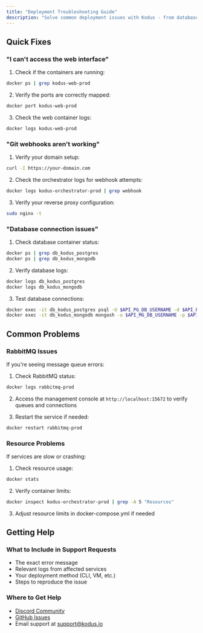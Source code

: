 ```yaml
---
title: "Deployment Troubleshooting Guide"
description: "Solve common deployment issues with Kodus - from database connections to webhook problems."
---
```


## Quick Fixes

### "I can't access the web interface"
1. Check if the containers are running:
```bash
docker ps | grep kodus-web-prod
```

2. Verify the ports are correctly mapped:
```bash
docker port kodus-web-prod
```

3. Check the web container logs:
```bash
docker logs kodus-web-prod
```

### "Git webhooks aren't working"
1. Verify your domain setup:
```bash
curl -I https://your-domain.com
```

2. Check the orchestrator logs for webhook attempts:
```bash
docker logs kodus-orchestrator-prod | grep webhook
```

3. Verify your reverse proxy configuration:
```bash
sudo nginx -t
```

### "Database connection issues"
1. Check database container status:
```bash
docker ps | grep db_kodus_postgres
docker ps | grep db_kodus_mongodb
```

2. Verify database logs:
```bash
docker logs db_kodus_postgres
docker logs db_kodus_mongodb
```

3. Test database connections:
```bash
docker exec -it db_kodus_postgres psql -U $API_PG_DB_USERNAME -d $API_PG_DB_DATABASE
docker exec -it db_kodus_mongodb mongosh -u $API_MG_DB_USERNAME -p $API_MG_DB_PASSWORD
```

## Common Problems

### RabbitMQ Issues
If you're seeing message queue errors:

1. Check RabbitMQ status:
```bash
docker logs rabbitmq-prod
```

2. Access the management console at `http://localhost:15672` to verify queues and connections

3. Restart the service if needed:
```bash
docker restart rabbitmq-prod
```

### Resource Problems
If services are slow or crashing:

1. Check resource usage:
```bash
docker stats
```

2. Verify container limits:
```bash
docker inspect kodus-orchestrator-prod | grep -A 5 "Resources"
```

3. Adjust resource limits in docker-compose.yml if needed

## Getting Help

### What to Include in Support Requests
- The exact error message
- Relevant logs from affected services
- Your deployment method (CLI, VM, etc.)
- Steps to reproduce the issue

### Where to Get Help
- [Discord Community](https://discord.gg/VkbfjbZr)
- [GitHub Issues](https://github.com/kodustech/kodus-installer/issues)
- Email support at support@kodus.io